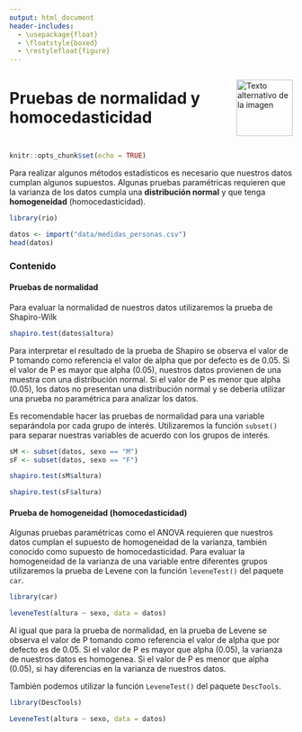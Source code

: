 ---
output: html_document
header-includes:
  - \usepackage{float}
  - \floatstyle{boxed}
  - \restylefloat{figure}
---

<div style="display:flex; align-items:center;">
  <h1 style="margin:0;">Pruebas de normalidad y homocedasticidad</h1>
  <img src="Imagenes/HNBI_LOGO1.jpeg" alt="Texto alternativo de la imagen" style="width:100px; margin-left:20px;">
</div>

```{r setup, include=FALSE}
knitr::opts_chunk$set(echo = TRUE)
```

Para realizar algunos métodos estadísticos es necesario que nuestros datos cumplan algunos supuestos. Algunas pruebas paramétricas requieren que la varianza de los datos cumpla una **distribución normal** y que tenga **homogeneidad** (homocedasticidad).

```{r}
library(rio)
```

```{r}
datos <- import("data/medidas_personas.csv")
head(datos)
```

### Contenido{.tabset .tabset-pills}

#### Pruebas de normalidad

Para evaluar la normalidad de nuestros datos utilizaremos la prueba de Shapiro-Wilk

```{r}
shapiro.test(datos$altura)
```

Para interpretar el resultado de la prueba de Shapiro se observa el valor de P tomando como referencia el valor de alpha que por defecto es de 0.05.
Si el valor de P es mayor que alpha (0.05), nuestros datos provienen de una muestra con una distribución normal. Si el valor de P es menor que alpha (0.05), los datos no presentan una distribución normal y se debería utilizar una prueba no paramétrica para analizar los datos.

Es recomendable hacer las pruebas de normalidad para una variable separándola por cada grupo de interés.
Utilizaremos la función `subset()` para separar nuestras variables de acuerdo con los grupos de interés.

```{r}
sM <- subset(datos, sexo == "M")
sF <- subset(datos, sexo == "F")
```

```{r}
shapiro.test(sM$altura)
```

```{r}
shapiro.test(sF$altura)
```


#### Prueba de homogeneidad (homocedasticidad)

Algunas pruebas paramétricas como el ANOVA requieren que nuestros datos cumplan el supuesto de homogeneidad de la varianza, también conocido como supuesto de homocedasticidad. Para evaluar la homogeneidad de la varianza de una variable entre diferentes grupos utilizaremos la prueba de Levene con la función `leveneTest()` del paquete `car`.

```{r}
library(car)
```

```{r}
leveneTest(altura ~ sexo, data = datos)
```

Al igual que para la prueba de normalidad, en la prueba de Levene se observa el valor de P tomando como referencia el valor de alpha que por defecto es de 0.05.
Si el valor de P es mayor que alpha (0.05), la varianza de nuestros datos es homogenea. Si el valor de P es menor que alpha (0.05), si hay diferencias en la varianza de nuestros datos.

También podemos utilizar la función `LeveneTest()` del paquete `DescTools`.

```{r}
library(DescTools)
```

```{r}
LeveneTest(altura ~ sexo, data = datos)
```

